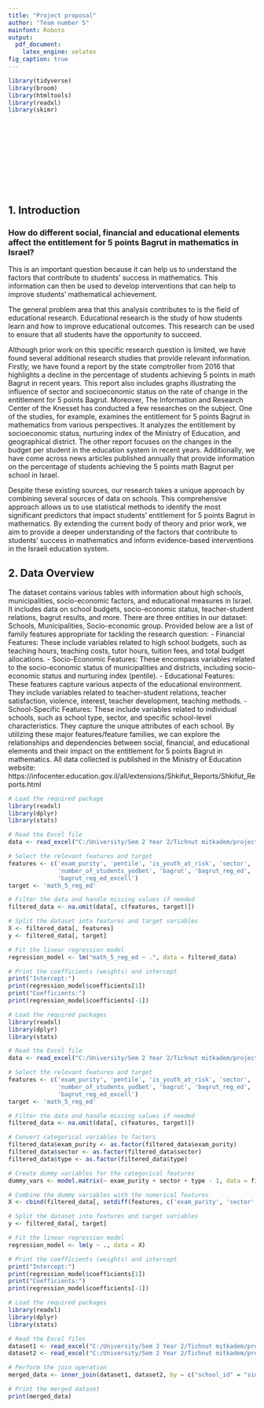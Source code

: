 ```yaml
---
title: "Project proposal"
author: "Team number 5"
mainfont: Roboto
output:
  pdf_document:
    latex_engine: xelatex
fig_caption: true
---
```


```r
library(tidyverse)
library(broom)
library(htmltools)
library(readxl)
library(skimr)
```

```r

```

```r

```

```r

```

```r

```

```r

```

```r

```

```r

```

```r

```

```r

```

```r

```

```r

```


## 1. Introduction

### How do different social, financial and educational elements affect the entitlement for 5 points Bagrut in mathematics in Israel?

This is an important question because it can help us to understand the factors that contribute to students' success in mathematics. This information can then be used to develop interventions that can help to improve students' mathematical achievement.

The general problem area that this analysis contributes to is the field of educational research. Educational research is the study of how students learn and how to improve educational outcomes. This research can be used to ensure that all students have the opportunity to succeed.

Although prior work on this specific research question is limited, we have found several additional research studies that provide relevant information. Firstly, we have found a report by the state comptroller from 2016 that highlights a decline in the percentage of students achieving 5 points in math Bagrut in recent years. This report also includes graphs illustrating the influence of sector and socioeconomic status on the rate of change in the entitlement for 5 points Bagrut. Moreover, The Information and Research Center of the Knesset has conducted a few researches on the subject. One of the studies, for example, examines the entitlement for 5 points Bagrut in mathematics from various perspectives. It analyzes the entitlement by socioeconomic status, nurturing index of the Ministry of Education, and geographical district. The other report focuses on the changes in the budget per student in the education system in recent years. Additionally, we have come across news articles published annually that provide information on the percentage of students achieving the 5 points math Bagrut per school in Israel.

Despite these existing sources, our research takes a unique approach by combining several sources of data on schools. This comprehensive approach allows us to use statistical methods to identify the most significant predictors that impact students' entitlement for 5 points Bagrut in mathematics. By extending the current body of theory and prior work, we aim to provide a deeper understanding of the factors that contribute to students' success in mathematics and inform evidence-based interventions in the Israeli education system.

## 2. Data Overview

The dataset contains various tables with information about high schools, municipalities, socio-economic factors, and educational measures in Israel. It includes data on school budgets, socio-economic status, teacher-student relations, bagrut results, and more. There are three entities in our dataset: Schools, Municipalities, Socio-economic group. Provided below are a list of family features appropriate for tackling the research question:
- Financial Features: These include variables related to high school budgets, such as teaching hours, teaching costs, tutor hours, tuition fees, and total budget allocations. 
- Socio-Economic Features: These encompass variables related to the socio-economic status of municipalities and districts, including socio-economic status and nurturing index (pentile). 
- Educational Features: These features capture various aspects of the educational environment. They include variables related to teacher-student relations, teacher satisfaction, violence, interest, teacher development, teaching methods.
- School-Specific Features: These include variables related to individual schools, such as school type, sector, and specific school-level characteristics. They capture the unique attributes of each school. 
By utilizing these major features/feature families, we can explore the relationships and dependencies between social, financial, and educational elements and their impact on the entitlement for 5 points Bagrut in mathematics.
All data collected is published in the Ministry of Education website: https://infocenter.education.gov.il/all/extensions/Shkifut_Reports/Shkifut_Reports.html


```r
# Load the required package
library(readxl)
library(dplyr)
library(stats)

# Read the Excel file
data <- read_excel("C:/University/Sem 2 Year 2/Tichnut mitkadem/project/data/schools-bagrut.xlsx")

# Select the relevant features and target
features <- c('exam_purity', 'pentile', 'is_youth_at_risk', 'sector', 'type',
              'number_of_students_yodbet', 'bagrut', 'bagrut_reg_ed', 'bagrut_excell',
              'bagrut_reg_ed_excell')
target <- 'math_5_reg_ed'

# Filter the data and handle missing values if needed
filtered_data <- na.omit(data[, c(features, target)])

# Split the dataset into features and target variables
X <- filtered_data[, features]
y <- filtered_data[, target]

# Fit the linear regression model
regression_model <- lm("math_5_reg_ed ~ .", data = filtered_data)

# Print the coefficients (weights) and intercept
print("Intercept:")
print(regression_model$coefficients[1])
print("Coefficients:")
print(regression_model$coefficients[-1])
```

```r
# Load the required packages
library(readxl)
library(dplyr)
library(stats)

# Read the Excel file
data <- read_excel("C:/University/Sem 2 Year 2/Tichnut mitkadem/project/data/schools-bagrut.xlsx")

# Select the relevant features and target
features <- c('exam_purity', 'pentile', 'is_youth_at_risk', 'sector', 'type',
              'number_of_students_yodbet', 'bagrut', 'bagrut_reg_ed', 'bagrut_excell',
              'bagrut_reg_ed_excell')
target <- 'math_5_reg_ed'

# Filter the data and handle missing values if needed
filtered_data <- na.omit(data[, c(features, target)])

# Convert categorical variables to factors
filtered_data$exam_purity <- as.factor(filtered_data$exam_purity)
filtered_data$sector <- as.factor(filtered_data$sector)
filtered_data$type <- as.factor(filtered_data$type)

# Create dummy variables for the categorical features
dummy_vars <- model.matrix(~ exam_purity + sector + type - 1, data = filtered_data)

# Combine the dummy variables with the numerical features
X <- cbind(filtered_data[, setdiff(features, c('exam_purity', 'sector', 'type'))], dummy_vars)

# Split the dataset into features and target variables
y <- filtered_data[, target]

# Fit the linear regression model
regression_model <- lm(y ~ ., data = X)

# Print the coefficients (weights) and intercept
print("Intercept:")
print(regression_model$coefficients[1])
print("Coefficients:")
print(regression_model$coefficients[-1])
```
```r
# Load the required packages
library(readxl)
library(dplyr)
library(stats)

# Read the Excel files
dataset1 <- read_excel("C:/University/Sem 2 Year 2/Tichnut mitkadem/project/data/schools-bagrut.xlsx")
dataset2 <- read_excel("C:/University/Sem 2 Year 2/Tichnut mitkadem/project/data/schools-edu-image.xlsx")

# Perform the join operation
merged_data <- inner_join(dataset1, dataset2, by = c("school_id" = "sid", "year"))

# Print the merged dataset
print(merged_data)
```

